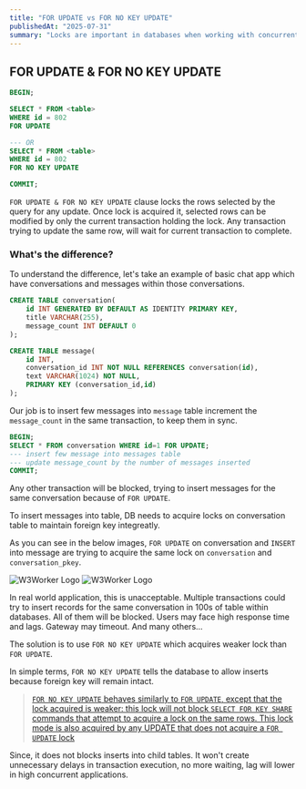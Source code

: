 ```yaml
---
title: "FOR UPDATE vs FOR NO KEY UPDATE"
publishedAt: "2025-07-31"
summary: "Locks are important in databases when working with concurrent applications. In RDBMS, FOR UPDATE and FOR NO KEY UPDATE are one of the ways to acquire exclusive lock on rows. Both of them are having their own performance implications. Let's understand them below."
---
```


## FOR UPDATE & FOR NO KEY UPDATE

```sql
BEGIN;

SELECT * FROM <table>
WHERE id = 802
FOR UPDATE

--- OR
SELECT * FROM <table>
WHERE id = 802
FOR NO KEY UPDATE

COMMIT;
```

`FOR UPDATE & FOR NO KEY UPDATE` clause locks the rows selected by the query for any update. Once lock is acquired it, selected rows can be modified by only the current transaction holding the lock. Any transaction trying to update the same row, will wait for current transaction to complete.

### What's the difference?

To understand the difference, let's take an example of basic chat app which have conversations and messages within those conversations.

```sql
CREATE TABLE conversation(
    id INT GENERATED BY DEFAULT AS IDENTITY PRIMARY KEY,
    title VARCHAR(255),
    message_count INT DEFAULT 0
);

CREATE TABLE message(
    id INT,
    conversation_id INT NOT NULL REFERENCES conversation(id),
    text VARCHAR(1024) NOT NULL,
    PRIMARY KEY (conversation_id,id)
);
```

Our job is to insert few messages into `message` table increment the `message_count` in the same transaction, to keep them in sync.

```sql
BEGIN;
SELECT * FROM conversation WHERE id=1 FOR UPDATE;
--- insert few message into messages table
--- update message_count by the number of messages inserted
COMMIT;
```

Any other transaction will be blocked, trying to insert messages for the same conversation because of `FOR UPDATE`.

To insert messages into table, DB needs to acquire locks on conversation table to maintain foreign key integreatly.

As you can see in the below images, `FOR UPDATE` on conversation and `INSERT` into message are trying to acquire the same lock on `conversation` and `conversation_pkey`.

![W3Worker Logo](/images/for-update-vs-for-no-key-update-2.png)
![W3Worker Logo](/images/for-update-vs-for-no-key-update-1.png)

In real world application, this is unacceptable. Multiple transactions could try to insert records for the same conversation in 100s of table within databases. All of them will be blocked. Users may face high response time and lags. Gateway may timeout. And many others...

The solution is to use `FOR NO KEY UPDATE` which acquires weaker lock than `FOR UPDATE`.

In simple terms, `FOR NO KEY UPDATE` tells the database to allow inserts because foreign key will remain intact.

> [`FOR NO KEY UPDATE` behaves similarly to `FOR UPDATE`, except that the lock acquired is weaker: this lock will not block `SELECT FOR KEY SHARE` commands that attempt to acquire a lock on the same rows. This lock mode is also acquired by any UPDATE that does not acquire a `FOR UPDATE` lock](https://www.postgresql.org/docs/current/explicit-locking.html)

Since, it does not blocks inserts into child tables. It won't create unnecessary delays in transaction execution, no more waiting, lag will lower in high concurrent applications.
